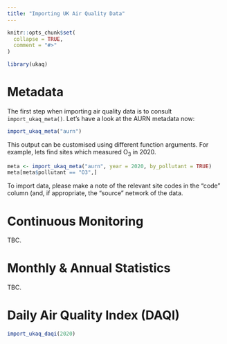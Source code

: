 ```yaml
---
title: "Importing UK Air Quality Data"
---
```


```r
knitr::opts_chunk$set(
  collapse = TRUE,
  comment = "#>"
)
```

```r
library(ukaq)
```

# Metadata

The first step when importing air quality data is to consult `import_ukaq_meta()`. Let's have a look at the AURN metadata now:

```r
import_ukaq_meta("aurn")
```

This output can be customised using different function arguments. For example, lets find sites which measured O~3~ in 2020.

```r
meta <- import_ukaq_meta("aurn", year = 2020, by_pollutant = TRUE)
meta[meta$pollutant == "O3",]
```

To import data, please make a note of the relevant site codes in the "code" column (and, if appropriate, the "source" network of the data.

# Continuous Monitoring

TBC.

# Monthly & Annual Statistics

TBC.

# Daily Air Quality Index (DAQI)

```r
import_ukaq_daqi(2020)
```
